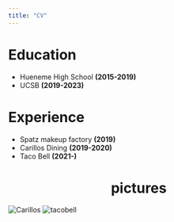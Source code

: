 ```yaml
---
title: "CV"
---
```


# Education
- Hueneme High School **(2015-2019)**
- UCSB **(2019-2023)**

# Experience
- Spatz makeup factory **(2019)**
- Carillos Dining **(2019-2020)**
- Taco Bell **(2021-)**
<center>
# pictures
</center>

![Carillos](img/carrillo-slider3.jpg)
![tacobell](img/tacobell.jpg)